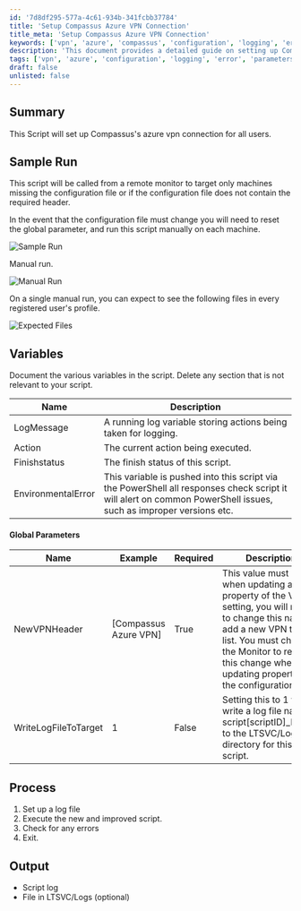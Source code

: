 ```yaml
---
id: '7d8df295-577a-4c61-934b-341fcbb37784'
title: 'Setup Compassus Azure VPN Connection'
title_meta: 'Setup Compassus Azure VPN Connection'
keywords: ['vpn', 'azure', 'compassus', 'configuration', 'logging', 'error', 'parameters', 'process']
description: 'This document provides a detailed guide on setting up Compassus Azure VPN connection for all users, including sample runs, variable documentation, and the necessary steps to execute the script successfully.'
tags: ['vpn', 'azure', 'configuration', 'logging', 'error', 'parameters', 'process']
draft: false
unlisted: false
---
```

## Summary

This Script will set up Compassus's azure vpn connection for all users.

## Sample Run

This script will be called from a remote monitor to target only machines missing the configuration file or if the configuration file does not contain the required header.

In the event that the configuration file must change you will need to reset the global parameter, and run this script manually on each machine.

![Sample Run](../../../static/img/Add-AzureVPNConnection-Paranet(Compassus)/image_1.png)

Manual run.

![Manual Run](../../../static/img/Add-AzureVPNConnection-Paranet(Compassus)/image_2.png)

On a single manual run, you can expect to see the following files in every registered user's profile.

![Expected Files](../../../static/img/Add-AzureVPNConnection-Paranet(Compassus)/image_3.png)

## Variables

Document the various variables in the script. Delete any section that is not relevant to your script.

| Name                  | Description                                                                                                                                                  |
|-----------------------|--------------------------------------------------------------------------------------------------------------------------------------------------------------|
| LogMessage            | A running log variable storing actions being taken for logging.                                                                                            |
| Action                | The current action being executed.                                                                                                                         |
| Finishstatus          | The finish status of this script.                                                                                                                          |
| EnvironmentalError    | This variable is pushed into this script via the PowerShell all responses check script it will alert on common PowerShell issues, such as improper versions etc.|

#### Global Parameters

| Name                   | Example                | Required | Description                                                                                                                                         |
|------------------------|------------------------|----------|-----------------------------------------------------------------------------------------------------------------------------------------------------|
| NewVPNHeader           | [Compassus Azure VPN]  | True     | This value must be set; when updating any property of the VPN setting, you will need to change this name to add a new VPN to the list. You must change the Monitor to reflect this change when updating properties in the configuration file. |
| WriteLogFileToTarget   | 1                      | False    | Setting this to 1 will write a log file named script[scriptID]_Log.txt to the LTSVC/Logs directory for this script.                              |

## Process

1. Set up a log file
2. Execute the new and improved script.
3. Check for any errors
4. Exit.

## Output

- Script log
- File in LTSVC/Logs (optional)











